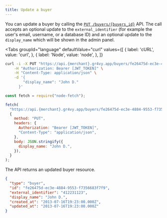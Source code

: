 ```yaml
---
title: Update a buyer
---
```



You can update a buyer by calling the [`PUT /buyers/{buyers_id}`][api] API. The
call accepts an optional update to the `external_identifier` (for example the
user's email, username, or a database ID) and an optional update to the
`display_name` which will be shown in the admin panel.

[api]: /reference#operation/update-buyer

<Tabs
  groupId="language"
  defaultValue="curl"
  values={[
    { label: 'cURL', value: 'curl', },
    { label: 'Node', value: 'node', },
  ]}
>
  <TabItem value="curl">

```bash {5-6}
curl -i -X PUT "https://api.{merchant}.gr4vy.app/buyers/fe26475d-ec3e-4884-9553-f7356683f7f9" \
    -H "Authorization: Bearer [JWT_TOKEN]" \
    -H "Content-Type: application/json" \
    -d '{
        "display_name": "John D."
      }'
```

  </TabItem>
  <TabItem value="node">

```js {10}
const fetch = require("node-fetch");

fetch(
  "https://api.{merchant}.gr4vy.app/buyers/fe26475d-ec3e-4884-9553-f7356683f7f9",
  {
    method: "PUT",
    headers: {
      Authorization: "Bearer [JWT_TOKEN]",
      "Content-Type": "application/json",
    },
    body: JSON.stringify({
      display_name: "John D.",
    }),
  }
);
```

  </TabItem>
</Tabs>

The API returns an updated buyer resource.

```json title="PUT /buyers/fe26475d-ec3e-4884-9553-f7356683f7f9"
{
  "type": "buyer",
  "id": "fe26475d-ec3e-4884-9553-f7356683f7f9",
  "external_identifier": "412231123",
  "display_name": "John D.",
  "created_at": "2013-07-16T19:23:00.000Z",
  "updated_at": "2013-07-16T19:23:00.000Z"
}
```
